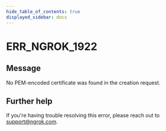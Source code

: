 ```yaml
---
hide_table_of_contents: true
displayed_sidebar: docs
---
```



# ERR_NGROK_1922

## Message

No PEM-encoded certificate was found in the creation request.

<ErrorDetails error="err_ngrok_1922" />

## Further help

If you're having trouble resolving this error, please reach out to [support@ngrok.com](mailto:support@ngrok.com?subject=Help%20with%20ERR_NGROK_1922).
